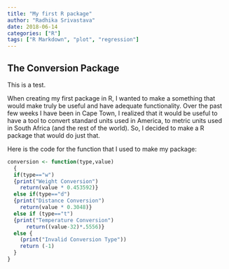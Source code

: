 ```yaml
---
title: "My first R package"
author: "Radhika Srivastava"
date: 2018-06-14
categories: ["R"]
tags: ["R Markdown", "plot", "regression"]
---
```




## The Conversion Package 
This is a test. 

When creating my first package in R, I wanted to make a something that would make truly be useful and have adequate functionality. Over the past few weeks I have been in Cape Town, I realized that it would be useful to have a tool to convert standard units used in America, to metric units used in South Africa (and the rest of the world). So, I decided to make a R package that would do just that. 

Here is the code for the function that I used to make my package:

```r
conversion <- function(type,value)
  {
  if(type=="w")
  {print("Weight Conversion")
    return(value * 0.453592)}
  else if(type=="d")
  {print("Distance Conversion")
    return(value * 0.3048)}
  else if (type=="t")
  {print("Temperature Conversion")
      return((value-32)*.5556)}
  else {
    (print("Invalid Conversion Type"))
    return (-1)
  }
}
```


